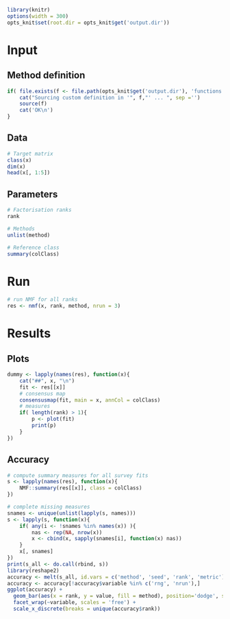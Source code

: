 

```r
library(knitr)
options(width = 300)
opts_knit$set(root.dir = opts_knit$get('output.dir'))
```

# Input

## Method definition
```r
if( file.exists(f <- file.path(opts_knit$get('output.dir'), 'functions.R')) ){
	cat("Sourcing custom definition in '", f,"' ... ", sep ='')
	source(f)
	cat('OK\n')
}
```

## Data

```r
# Target matrix
class(x)
dim(x)
head(x[, 1:5])
```
## Parameters
```r
# Factorisation ranks
rank

# Methods
unlist(method)

# Reference class
summary(colClass)
```

# Run

```r
# run NMF for all ranks
res <- nmf(x, rank, method, nrun = 3)
```

# Results

## Plots

```r
dummy <- lapply(names(res), function(x){
	cat("##", x, "\n")
	fit <- res[[x]]
	# consensus map
	consensusmap(fit, main = x, annCol = colClass)
	# measures
	if( length(rank) > 1){
		p <- plot(fit)
		print(p)
	}
})
```

## Accuracy

```r
# compute summary measures for all survey fits
s <- lapply(names(res), function(x){
	NMF::summary(res[[x]], class = colClass)
})

# complete missing measures
snames <- unique(unlist(lapply(s, names)))
s <- lapply(s, function(x){
	if( any(i <- !snames %in% names(x)) ){
		nas <- rep(NA, nrow(x))
		x <- cbind(x, sapply(snames[i], function(x) nas))
	}
	x[, snames]
})
print(s_all <- do.call(rbind, s))
library(reshape2)
accuracy <- melt(s_all, id.vars = c('method', 'seed', 'rank', 'metric'))
accuracy <- accuracy[!accuracy$variable %in% c('rng', 'nrun'),]
ggplot(accuracy) + 
  geom_bar(aes(x = rank, y = value, fill = method), position='dodge', stat='identity') + 
  facet_wrap(~variable, scales = 'free') +
  scale_x_discrete(breaks = unique(accuracy$rank))
```

